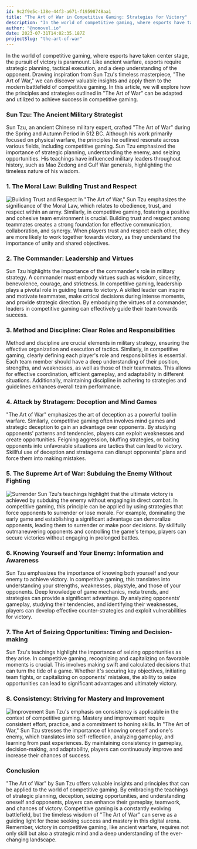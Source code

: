 ```yaml
---
id: 9c2f9e5c-138e-44f3-a671-f19598748aa1
title: "The Art of War in Competitive Gaming: Strategies for Victory"
description: "In the world of competitive gaming, where esports have taken center stage, the pursuit of victory is paramount. Like ancient warfare, esports require strategic planning, tactical execution, and a deep understanding of the opponent."
author: "@nonovel.io"
date: 2023-07-31T14:02:35.187Z
projectSlug: "the-art-of-war"
---
```


In the world of competitive gaming, where esports have taken center stage, the pursuit of victory is paramount. Like ancient warfare, esports require strategic planning, tactical execution, and a deep understanding of the opponent. Drawing inspiration from Sun Tzu's timeless masterpiece, "The Art of War," we can discover valuable insights and apply them to the modern battlefield of competitive gaming. In this article, we will explore how the principles and strategies outlined in "The Art of War" can be adapted and utilized to achieve success in competitive gaming.

### Sun Tzu: The Ancient Military Strategist

Sun Tzu, an ancient Chinese military expert, crafted "The Art of War" during the Spring and Autumn Period in 512 BC. Although his work primarily focused on physical warfare, the principles he outlined resonate across various fields, including competitive gaming. Sun Tzu emphasized the importance of strategic planning, understanding the enemy, and seizing opportunities. His teachings have influenced military leaders throughout history, such as Mao Zedong and Gulf War generals, highlighting the timeless nature of his wisdom.

### 1. The Moral Law: Building Trust and Respect

![Building Trust and Respect](https://media4.giphy.com/media/vguOAfAKNr1ys20Jku/giphy.gif?cid=ecf05e470jw3hp056ts0c4vddgk0k4zdvneoq1cwotpirrpk&ep=v1_gifs_related&rid=giphy.gif&ct=g)
In "The Art of War," Sun Tzu emphasizes the significance of the Moral Law, which relates to obedience, trust, and respect within an army. Similarly, in competitive gaming, fostering a positive and cohesive team environment is crucial. Building trust and respect among teammates creates a strong foundation for effective communication, collaboration, and synergy. When players trust and respect each other, they are more likely to work together towards victory, as they understand the importance of unity and shared objectives.

### 2. The Commander: Leadership and Virtues

Sun Tzu highlights the importance of the commander's role in military strategy. A commander must embody virtues such as wisdom, sincerity, benevolence, courage, and strictness. In competitive gaming, leadership plays a pivotal role in guiding teams to victory. A skilled leader can inspire and motivate teammates, make critical decisions during intense moments, and provide strategic direction. By embodying the virtues of a commander, leaders in competitive gaming can effectively guide their team towards success.

### 3. Method and Discipline: Clear Roles and Responsibilities

Method and discipline are crucial elements in military strategy, ensuring the effective organization and execution of tactics. Similarly, in competitive gaming, clearly defining each player's role and responsibilities is essential. Each team member should have a deep understanding of their position, strengths, and weaknesses, as well as those of their teammates. This allows for effective coordination, efficient gameplay, and adaptability in different situations. Additionally, maintaining discipline in adhering to strategies and guidelines enhances overall team performance.

### 4. Attack by Stratagem: Deception and Mind Games

"The Art of War" emphasizes the art of deception as a powerful tool in warfare. Similarly, competitive gaming often involves mind games and strategic deception to gain an advantage over opponents. By studying opponents' patterns and tendencies, players can exploit weaknesses and create opportunities. Feigning aggression, bluffing strategies, or baiting opponents into unfavorable situations are tactics that can lead to victory. Skillful use of deception and stratagems can disrupt opponents' plans and force them into making mistakes.

### 5. The Supreme Art of War: Subduing the Enemy Without Fighting

![Surrender](https://media3.giphy.com/media/kzuNhxVf27plttAS7E/giphy.gif?cid=ecf05e4799rf9c0d7b8epk3omnbg1o0rbx5iv7k500wgpy4n&ep=v1_gifs_search&rid=giphy.gif&ct=g)
Sun Tzu's teachings highlight that the ultimate victory is achieved by subduing the enemy without engaging in direct combat. In competitive gaming, this principle can be applied by using strategies that force opponents to surrender or lose morale. For example, dominating the early game and establishing a significant advantage can demoralize opponents, leading them to surrender or make poor decisions. By skillfully outmaneuvering opponents and controlling the game's tempo, players can secure victories without engaging in prolonged battles.

### 6. Knowing Yourself and Your Enemy: Information and Awareness

Sun Tzu emphasizes the importance of knowing both yourself and your enemy to achieve victory. In competitive gaming, this translates into understanding your strengths, weaknesses, playstyle, and those of your opponents. Deep knowledge of game mechanics, meta trends, and strategies can provide a significant advantage. By analyzing opponents' gameplay, studying their tendencies, and identifying their weaknesses, players can develop effective counter-strategies and exploit vulnerabilities for victory.

### 7. The Art of Seizing Opportunities: Timing and Decision-making

Sun Tzu's teachings highlight the importance of seizing opportunities as they arise. In competitive gaming, recognizing and capitalizing on favorable moments is crucial. This involves making swift and calculated decisions that can turn the tide of a game. Whether it's securing key objectives, initiating team fights, or capitalizing on opponents' mistakes, the ability to seize opportunities can lead to significant advantages and ultimately victory.

### 8. Consistency: Striving for Mastery and Improvement

![Improvement](https://media1.giphy.com/media/zIOdLMZDcBDc2gk6vV/giphy.gif?cid=ecf05e47ahvwyk6t57nkriwagoq3wlyoovy1yuipncsspoac&ep=v1_gifs_search&rid=giphy.gif&ct=g)
Sun Tzu's emphasis on consistency is applicable in the context of competitive gaming. Mastery and improvement require consistent effort, practice, and a commitment to honing skills. In "The Art of War," Sun Tzu stresses the importance of knowing oneself and one's enemy, which translates into self-reflection, analyzing gameplay, and learning from past experiences. By maintaining consistency in gameplay, decision-making, and adaptability, players can continuously improve and increase their chances of success.

### Conclusion

"The Art of War" by Sun Tzu offers valuable insights and principles that can be applied to the world of competitive gaming. By embracing the teachings of strategic planning, deception, seizing opportunities, and understanding oneself and opponents, players can enhance their gameplay, teamwork, and chances of victory. Competitive gaming is a constantly evolving battlefield, but the timeless wisdom of "The Art of War" can serve as a guiding light for those seeking success and mastery in this digital arena. Remember, victory in competitive gaming, like ancient warfare, requires not only skill but also a strategic mind and a deep understanding of the ever-changing landscape.
